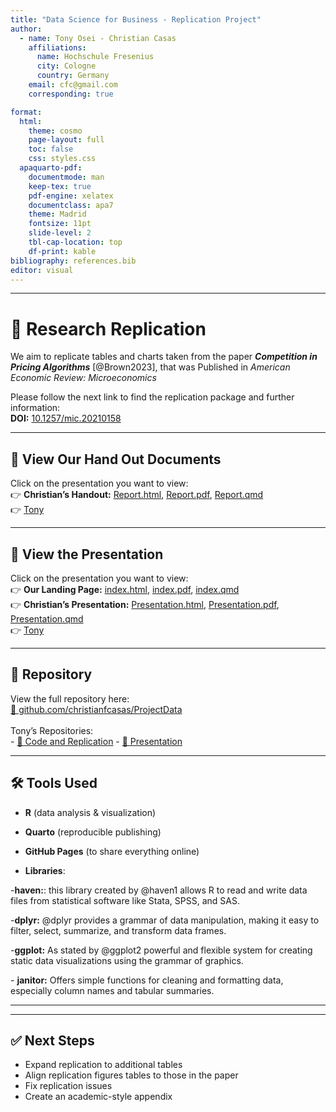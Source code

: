 ```yaml
---
title: "Data Science for Business - Replication Project"
author:
  - name: Tony Osei - Christian Casas
    affiliations:
      name: Hochschule Fresenius
      city: Cologne
      country: Germany
    email: cfc@gmail.com
    corresponding: true

format:
  html:
    theme: cosmo
    page-layout: full
    toc: false
    css: styles.css
  apaquarto-pdf:
    documentmode: man
    keep-tex: true
    pdf-engine: xelatex
    documentclass: apa7
    theme: Madrid
    fontsize: 11pt
    slide-level: 2
    tbl-cap-location: top
    df-print: kable
bibliography: references.bib
editor: visual
---
```


------------------------------------------------------------------------

# 🎯 Research Replication

We aim to replicate tables and charts taken from the paper ***Competition in Pricing Algorithms*** [@Brown2023], that was Published in *American Economic Review: Microeconomics*\

Please follow the next link to find the replication package and further information:\
**DOI:** [10.1257/mic.20210158](https://doi.org/10.1257/mic.20210158)

------------------------------------------------------------------------

## 🎥 View Our Hand Out Documents

Click on the presentation you want to view:\
👉 **Christian's Handout:** [Report.html](Report.html), [Report.pdf](Report.pdf), [Report.qmd](Report.qmd)\
👉 [Tony](https://nanaosei95.github.io/replicapresentation)

------------------------------------------------------------------------

## 🎥 View the Presentation

Click on the presentation you want to view:\
👉 **Our Landing Page:** [index.html](index.html), [index.pdf](index.pdf), [index.qmd](index.qmd)\
👉 **Christian's Presentation:** [Presentation.html](try.html), [Presentation.pdf](try.pdf), [Presentation.qmd](try.qmd)\
👉 [Tony](https://nanaosei95.github.io/replicapresentation)

------------------------------------------------------------------------

## 📁 Repository

View the full repository here:\
[🔗 github.com/christianfcasas/ProjectData](https://github.com/christianfcasas/ProjectData)
\
\
Tony's Repositories:\
- [🔗 Code and Replication](https://github.com/Nanaosei95/Replica.git)
- [🔗 Presentation](https://github.com/Nanaosei95/replicapresentation.git)

------------------------------------------------------------------------

## 🛠️ Tools Used

-   **R** (data analysis & visualization)\
-   **Quarto** (reproducible publishing)\
-   **GitHub Pages** (to share everything online)

-   **Libraries**:\ 

-**haven:**: this library created by @haven1 allows R to read and write data files from statistical software like Stata, SPSS, and SAS.\

-**dplyr:** @dplyr provides a grammar of data manipulation, making it easy to filter, select, summarize, and transform data frames.\

\-**ggplot:** As stated by @ggplot2 powerful and flexible system for creating static data visualizations using the grammar of graphics.\

\-       **janitor:** Offers simple functions for cleaning and formatting data, especially column names and tabular summaries.

------------------------------------------------------------------------

------------------------------------------------------------------------

## ✅ Next Steps

-   Expand replication to additional tables\
-   Align replication figures tables to those in the paper\
-   Fix replication issues\
-   Create an academic-style appendix

